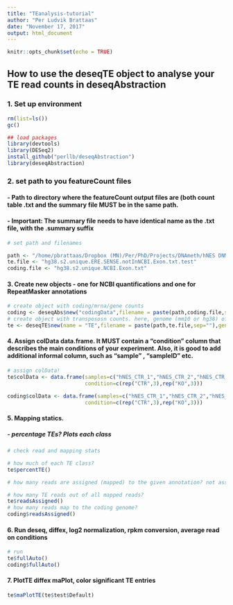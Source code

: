 ```yaml
---
title: "TEanalysis-tutorial"
author: "Per Ludvik Brattaas"
date: "November 17, 2017"
output: html_document
---
```


```r
knitr::opts_chunk$set(echo = TRUE)
```

## How to use the deseqTE object to analyse your TE read counts in deseqAbstraction

### 1. Set up environment

```r
rm(list=ls())
gc()

## load packages
library(devtools)
library(DESeq2)
install_github("perllb/deseqAbstraction")
library(deseqAbstraction)
```

### 2. set path to you featureCount files 
#### - Path to directory where the featureCount output files are (both count table .txt and the summary file MUST be in the same path. 
#### - Important: The summary file needs to have identical name as the .txt file, with the .summary suffix

```r
# set path and filenames

path <- "/home/pbrattaas/Dropbox (MN)/Per/PhD/Projects/DNAmeth/hNES DNMT1 KO/RNAseq/PairedParam/Quant/"
te.file <- "hg38.s2.unique.ERE.SENSE.notInNCBI.Exon.txt.test"
coding.file <- "hg38.s2.unique.NCBI.Exon.txt"
```

#### 3. Create new objects - one for NCBI quantifications and one for RepeatMasker annotations

```r
# create object with coding/mrna/gene counts
coding <- deseqAbs$new("codingData",filename = paste(path,coding.file,sep = ""))
# create object with transpososn counts. here, genome (mm10 or hg38) of your analysis has to be defined! more genomes might be added soon
te <- deseqTE$new(name = "TE",filename = paste(path,te.file,sep=""),genome = "hg38")
```

#### 4. Assign colData data.frame. It MUST contain a "condition" column that describes the main conditions of your experiment. Also, it is good to add additional informal column, such as "sample" , "sampleID" etc. 

```r
# assign colData!
te$colData <- data.frame(samples=c("hNES_CTR_1","hNES_CTR_2","hNES_CTR_3","hNES_KO_1","hNES_KO_2","hNES_KO_3"),
                         condition=c(rep("CTR",3),rep("KO",3)))

coding$colData <- data.frame(samples=c("hNES_CTR_1","hNES_CTR_2","hNES_CTR_3","hNES_KO_1","hNES_KO_2","hNES_KO_3"),
                         condition=c(rep("CTR",3),rep("KO",3)))
```

#### 5. Mapping statics.
##### - percentage TEs? Plots each class
```r
# check read and mapping stats

# how much of each TE class?
te$percentTE()

# how many reads are assigned (mapped) to the given annotation? not assigned = all reads mapping to the genome, but not overlapping the given annotation

# how many TE reads out of all mapped reads?
te$readsAssigned()
# how many reads map to the coding genome?
coding$readsAssigned()
```

#### 6. Run deseq, diffex, log2 normalization, rpkm conversion, average read on conditions
```r
# run 
te$fullAuto()
coding$fullAuto()
```

#### 7. PlotTE diffex maPlot, color significant TE entries
```r
te$maPlotTE(te$test$Default)
```

